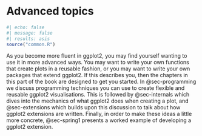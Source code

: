 # Advanced topics {#sec-advanced-topics .unnumbered}

```r
#| echo: false
#| message: false
#| results: asis
source("common.R")
```

As you become more fluent in ggplot2, you may find yourself wanting to use it in more advanced ways.
You may want to write your own functions that create plots in a reusable fashion, or you may want to write your own packages that extend ggplot2.
If this describes you, then the chapters in this part of the book are designed to get you started.
In @sec-programming we discuss programming techniques you can use to create flexible and reusable ggplot2 visualisations.
This is followed by @sec-internals which dives into the mechanics of what ggplot2 does when creating a plot, and @sec-extensions which builds upon this discussion to talk about how ggplot2 extensions are written.
Finally, in order to make these ideas a little more concrete, @sec-spring1 presents a worked example of developing a ggplot2 extension.
